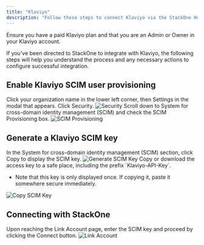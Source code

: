 ```yaml
---
title: "Klaviyo"
description: "Follow these steps to connect Klaviyo via the StackOne Hub successfully."
---
```



<Warning>
  Ensure you have a paid Klaviyo plan and that you are an Admin or Owner in your Klaviyo account.
</Warning>

If you've been directed to StackOne to integrate with Klaviyo, the following steps will help you understand the process and any necessary actions to configure successful integration.

## Enable Klaviyo SCIM user provisioning

<Steps>
  <Step title="Open Settings">
    Click your organization name in the lower left corner, then Settings in the modal that appears.
  </Step>

  <Step title="Navigate to Security">
    Click Security.
    <Frame>
      <img className='rounded-md' style={{ margin: '0 auto', border: '1px solid #efefef' }} alt="Security" src="/images/klaviyo/image2.png" />
    </Frame>
  </Step>

  <Step title="Enable SCIM Provisioning">
    Scroll down to System for cross-domain identity management (SCIM) and check the SCIM Provisioning box.
    <Frame>
      <img className='rounded-md' style={{ margin: '0 auto', border: '1px solid #efefef' }} alt="SCIM Provisioning" src="/images/klaviyo/image3.png" />
    </Frame>
  </Step>
</Steps>

## Generate a Klaviyo SCIM key

<Steps>
  <Step title="Generate SCIM Key">
    In the System for cross-domain identity management (SCIM) section, click Copy to display the SCIM key.
    <Frame>
      <img className='rounded-md' style={{ margin: '0 auto', border: '1px solid #efefef' }} alt="Generate SCIM Key" src="/images/klaviyo/image3.png" />
    </Frame>
  </Step>

  <Step title="Copy SCIM Key">
    Copy or download the access key to a safe place, including the prefix `Klaviyo-API-Key`.
    <ul>
      <li>Note that this key is only displayed once. If copying it, paste it somewhere secure immediately.</li>
    </ul>
    <Frame>
      <img className='rounded-md' style={{ margin: '0 auto', border: '1px solid #efefef' }} alt="Copy SCIM Key" src="/images/klaviyo/image4.png" />
    </Frame>
  </Step>
</Steps>

## Connecting with StackOne

<Steps>
  <Step title="Enter SCIM Key">
    Upon reaching the Link Account page, enter the SCIM key and proceed by clicking the Connect button.
    <Frame>
      <img className='rounded-md' style={{ margin: '0 auto', border: '1px solid #efefef' }} alt="Link Account" src="/images/klaviyo/image5.png" />
    </Frame>
  </Step>
</Steps>

<IntegrationFooter />
